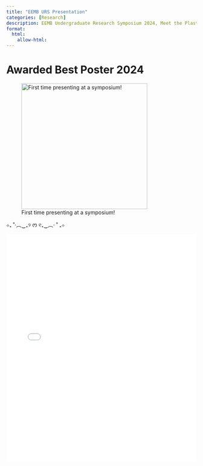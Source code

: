 ```yaml
---
title: "EEMB URS Presentation"
categories: [Research]
description: EEMB Undergraduate Research Symposium 2024, Meet the Plastics An Evaluation on Plastics Found in Freshwater Ecosystem Lakes in the Eastern Sierras by Sanjana Sujeet, Evelyn Tsang, & Becca Reynolds
format: 
  html:
    allow-html:
---
```


# Awarded Best Poster 2024

![First time presenting at a symposium!](/images/plastics2.jpg){fig-align="center" width="333"}

⊹₊ ˚‧︵‿₊୨ ᰔ ୧₊‿︵‧ ˚ ₊⊹

<iframe src="projectpage/urs/URS.pdf" width="100%" height="600px" style="border: none;">

This browser does not support PDFs. Please download the file:

<a href="projectpage/urs/URS.pdf">Download PDF</a>.

<iframe>

